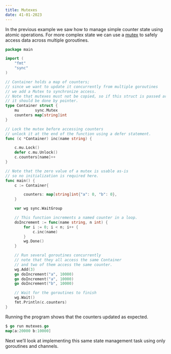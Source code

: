 ```yaml
---
title: Mutexes 
date: 41-01-2023
---
```


In the previous example we saw how to manage simple counter state using atomic operations. For more complex state we can use a [mutex](https://en.wikipedia.org/wiki/Mutual_exclusion) to safely access data across multiple goroutines.



```go
package main

import (
    "fmt"
    "sync"
)

// Container holds a map of counters; 
// since we want to update it concurrently from multiple goroutines
// we add a Mutex to synchronize access.
// Note that mutexes must not be copied, so if this struct is passed around
// it should be done by pointer.
type Container struct {
    mu       sync.Mutex
    counters map[string]int
}

// Lock the mutex before accessing counters
// unlock it at the end of the function using a defer statement.
func (c *Container) inc(name string) {

    c.mu.Lock()
    defer c.mu.Unlock()
    c.counters[name]++
}

// Note that the zero value of a mutex is usable as-is
// so no initialization is required here.
func main() {
    c := Container{

        counters: map[string]int{"a": 0, "b": 0},
    }

    var wg sync.WaitGroup

    // This function increments a named counter in a loop.
    doIncrement := func(name string, n int) {
        for i := 0; i < n; i++ {
            c.inc(name)
        }
        wg.Done()
    }

    // Run several goroutines concurrently
    // note that they all access the same Container
    // and two of them access the same counter.
    wg.Add(3)
    go doIncrement("a", 10000)
    go doIncrement("a", 10000)
    go doIncrement("b", 10000)

    // Wait for the goroutines to finish
    wg.Wait()
    fmt.Println(c.counters)
}
```

Running the program shows that the counters updated as expected.
```go
$ go run mutexes.go
map[a:20000 b:10000]
```
Next we’ll look at implementing this same state management task using only goroutines and channels.

